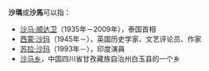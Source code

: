 '''沙瑪'''或'''沙馬'''可以指：
* [[沙马·顺达卫|沙马·顺达卫]]（1935年－2009年），泰国首相
* [[西蒙·沙玛|西蒙·沙玛]]（1945年－），英国历史学家、文艺评论员、作家
* [[苏拉·沙玛|苏拉·沙玛]]（1993年－），印度演員
* [[沙马乡|沙马乡]]，中国四川省甘孜藏族自治州白玉县的一个乡

{{disambig|Cat=二字人名消歧義}}